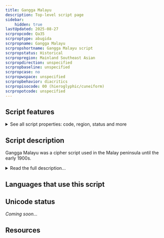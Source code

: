 ```yaml
---
title: Gangga Malayu
description: Top-level script page
sidebar:
    hidden: true
lastUpdated: 2025-08-27
scrpropcode: Qa35
scrproptype: abugida
scrpropname: Gangga Malayu
scrpropshortname: Gangga Malayu script
scrpropstatus: Historical
scrpropregion: Mainland Southeast Asian
scrpropdirection: unspecified
scrpropbaseline: unspecified
scrpropcase: no
scrpropwspace: unspecified
scrpropbehavior: diacritics
scrpropisocode: 00 (hieroglyphic/cuneiform)
scrpropotcode: unspecified
---
```



## Script features

<details>
<summary> See all script properties: code, region, status and more</summary>
<ScriptInfo />
</details>

## Script description

Gangga Malayu was a cipher script used in the Malay peninsula until the early 1900s.

<details>
<summary>Read the full description...</summary>Its origin is not known; the shapes of some letters seem to have been based on their  [Arabic](/scrlang/script-arab) equivalents, but structurally the script resembles a Brahmic abugida.

_This script is not currently recognized by the [ISO 15924 standard](http://www.unicode.org/iso15924/), but is included in ScriptSource for research purposes. If you have any information on this script, please add the information to this site. Your contributions can be a great help in refining and expanding the ISO 15924 standard. The [Script Encoding Initiative](http://www.linguistics.berkeley.edu/sei/) is working to support the inclusion of this script in the standard, and contributions here will support their efforts._
</details>

## Languages that use this script

<WsList script='Qa35' wsMax='5' />

## Unicode status

_Coming soon..._

## Resources

<ScriptResources detailSummary='seemore' />

